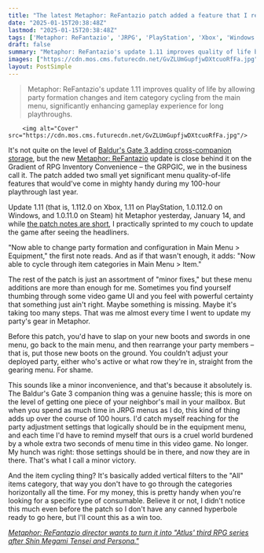```yaml
---
title: "The latest Metaphor: ReFantazio patch added a feature that I really wanted in my 100-hour playthrough of this massive JRPG"
date: "2025-01-15T20:38:48Z"
lastmod: "2025-01-15T20:38:48Z"
tags: ['Metaphor: ReFantazio', 'JRPG', 'PlayStation', 'Xbox', 'Windows', 'Steam', 'Update', 'Patch 1.11']
draft: false
summary: "Metaphor: ReFantazio's update 1.11 improves quality of life by allowing party formation changes and item category cycling from the main menu, significantly enhancing gameplay experience for long playthroughs."
images: ["https://cdn.mos.cms.futurecdn.net/GvZLUmGupfjwDXtcuoRfFa.jpg"]
layout: PostSimple
---
```

> Metaphor: ReFantazio's update 1.11 improves quality of life by allowing party formation changes and item category cycling from the main menu, significantly enhancing gameplay experience for long playthroughs.


        <img alt="Cover" src="https://cdn.mos.cms.futurecdn.net/GvZLUmGupfjwDXtcuoRfFa.jpg"/>
        
It's not quite on the level of [<u>Baldur's Gate 3 adding cross-companion storage</u>](https://www.gamesradar.com/baldurs-gate-3-patch-5s-best-change-is-the-inventory-fix-that-weve-been-waiting-for-since-launch/), but the new [<u>Metaphor: ReFantazio</u>](https://www.gamesradar.com/games/jrpg/metaphor-refantazio-guide/) update is close behind it on the Gradient of RPG Inventory Convenience – the GRPGIC, we in the business call it. The patch added two small yet significant menu quality-of-life features that would've come in mighty handy during my 100-hour playthrough last year.

Update 1.11 (that is, 1.112.0 on Xbox, 1.11 on PlayStation, 1.0.112.0 on Windows, and 1.0.11.0 on Steam) hit Metaphor yesterday, January 14, and while [<u>the patch notes are short</u>](https://atlus.com/metaphor-refantazio-patch-notes-january-14/), I practically sprinted to my couch to update the game after seeing the headliners.

"Now able to change party formation and configuration in Main Menu > Equipment," the first note reads. And as if that wasn't enough, it adds: "Now able to cycle through item categories in Main Menu > Item."

The rest of the patch is just an assortment of "minor fixes," but these menu additions are more than enough for me. Sometimes you find yourself thumbing through some video game UI and you feel with powerful certainty that something just ain't right. Maybe something is missing. Maybe it's taking too many steps. That was me almost every time I went to update my party's gear in Metaphor.

Before this patch, you'd have to slap on your new boots and swords in one menu, go back to the main menu, and then rearrange your party members – that is, put those new boots on the ground. You couldn't adjust your deployed party, either who's active or what row they're in, straight from the gearing menu. For shame.

This sounds like a minor inconvenience, and that's because it absolutely is. The Baldur's Gate 3 companion thing was a genuine hassle; this is more on the level of getting one piece of your neighbor's mail in your mailbox. But when you spend as much time in JRPG menus as I do, this kind of thing adds up over the course of 100 hours. I'd catch myself reaching for the party adjustment settings that logically should be in the equipment menu, and each time I'd have to remind myself that ours is a cruel world burdened by a whole extra two seconds of menu time in this video game. No longer. My hunch was right: those settings should be in there, and now they are in there. That's what I call a minor victory.

And the item cycling thing? It's basically added vertical filters to the "All" items category, that way you don't have to go through the categories horizontally all the time. For my money, this is pretty handy when you're looking for a specific type of consumable. Believe it or not, I didn't notice this much even before the patch so I don't have any canned hyperbole ready to go here, but I'll count this as a win too.

[<u><em>Metaphor: ReFantazio director wants to turn it into "Atlus' third RPG series after Shin Megami Tensei and Persona." </em></u>](https://www.gamesradar.com/games/jrpg/metaphor-refantazio-director-wants-to-turn-it-into-atlus-third-rpg-series-after-shin-megami-tensei-and-persona/)
        